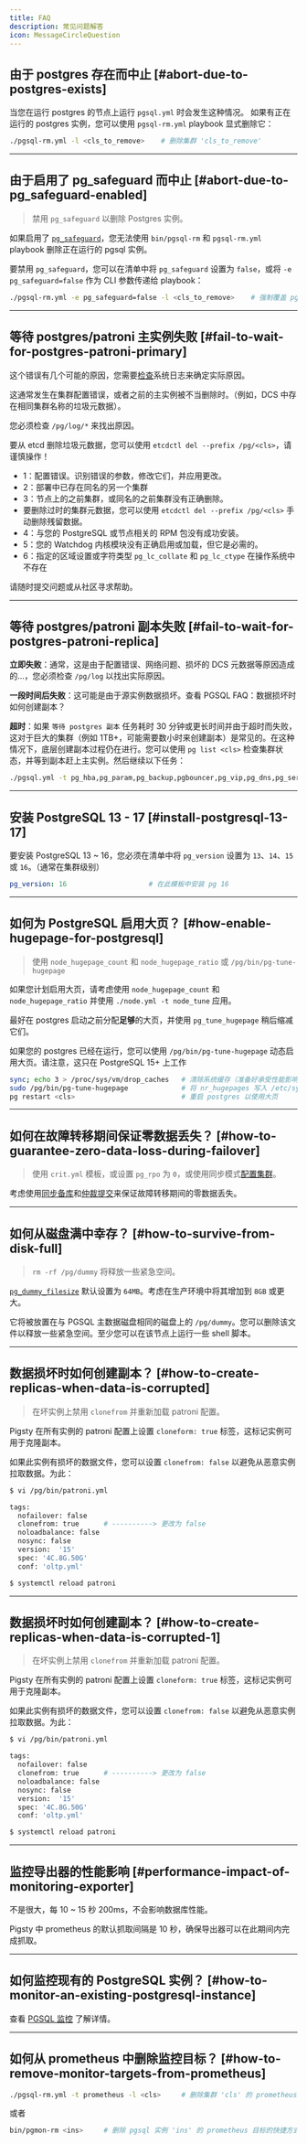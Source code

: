 ```yaml
---
title: FAQ
description: 常见问题解答
icon: MessageCircleQuestion
---
```


## 由于 postgres 存在而中止 [#abort-due-to-postgres-exists]

当您在运行 postgres 的节点上运行 `pgsql.yml` 时会发生这种情况。
如果有正在运行的 postgres 实例，您可以使用 `pgsql-rm.yml` playbook 显式删除它：

```bash
./pgsql-rm.yml -l <cls_to_remove>    # 删除集群 'cls_to_remove'
```

------

## 由于启用了 pg_safeguard 而中止 [#abort-due-to-pg_safeguard-enabled]

> 禁用 `pg_safeguard` 以删除 Postgres 实例。

如果启用了 [`pg_safeguard`](/zh/pgsql/param#pg_safeguard)，您无法使用 `bin/pgsql-rm` 和 `pgsql-rm.yml` playbook 删除正在运行的 pgsql 实例。

要禁用 `pg_safeguard`，您可以在清单中将 `pg_safeguard` 设置为 `false`，或将 `-e pg_safeguard=false` 作为 CLI 参数传递给 playbook：

```bash
./pgsql-rm.yml -e pg_safeguard=false -l <cls_to_remove>    # 强制覆盖 pg_safeguard
```

------

## 等待 postgres/patroni 主实例失败 [#fail-to-wait-for-postgres-patroni-primary]

这个错误有几个可能的原因，您需要[检查](https://github.com/pgsty/pigsty/discussions/338)系统日志来确定实际原因。

这通常发生在集群配置错误，或者之前的主实例被不当删除时。（例如，DCS 中存在相同集群名称的垃圾元数据）。

您必须检查 `/pg/log/*` 来找出原因。

要从 etcd 删除垃圾元数据，您可以使用 `etcdctl del --prefix /pg/<cls>`，请谨慎操作！

- 1：配置错误。识别错误的参数，修改它们，并应用更改。
- 2：部署中已存在同名的另一个集群
- 3：节点上的之前集群，或同名的之前集群没有正确删除。
- 要删除过时的集群元数据，您可以使用 `etcdctl del --prefix /pg/<cls>` 手动删除残留数据。
- 4：与您的 PostgreSQL 或节点相关的 RPM 包没有成功安装。
- 5：您的 Watchdog 内核模块没有正确启用或加载，但它是必需的。
- 6：指定的区域设置或字符类型 `pg_lc_collate` 和 `pg_lc_ctype` 在操作系统中不存在

请随时提交问题或从社区寻求帮助。

------

## 等待 postgres/patroni 副本失败 [#fail-to-wait-for-postgres-patroni-replica]

**立即失败**：通常，这是由于配置错误、网络问题、损坏的 DCS 元数据等原因造成的...，您必须检查 `/pg/log` 以找出实际原因。

**一段时间后失败**：这可能是由于源实例数据损坏。查看 PGSQL FAQ：数据损坏时如何创建副本？

**超时**：如果 `等待 postgres 副本` 任务耗时 30 分钟或更长时间并由于超时而失败，这对于巨大的集群（例如 1TB+，可能需要数小时来创建副本）是常见的。在这种情况下，底层创建副本过程仍在进行。您可以使用 `pg list <cls>` 检查集群状态，并等到副本赶上主实例。然后继续以下任务：

```bash
./pgsql.yml -t pg_hba,pg_param,pg_backup,pgbouncer,pg_vip,pg_dns,pg_service,pg_exporter,pg_register -l <problematic_replica>
```

------

## 安装 PostgreSQL 13 - 17 [#install-postgresql-13-17]

要安装 PostgreSQL 13 ~ 16，您必须在清单中将 `pg_version` 设置为 `13`、`14`、`15` 或 `16`。（通常在集群级别）

```yaml
pg_version: 16                    # 在此模板中安装 pg 16
```


------

## 如何为 PostgreSQL 启用大页？ [#how-enable-hugepage-for-postgresql]

> 使用 `node_hugepage_count` 和 `node_hugepage_ratio` 或 `/pg/bin/pg-tune-hugepage`

如果您计划启用大页，请考虑使用 `node_hugepage_count` 和 `node_hugepage_ratio` 并使用 `./node.yml -t node_tune` 应用。

最好在 postgres 启动之前分配**足够**的大页，并使用 `pg_tune_hugepage` 稍后缩减它们。

如果您的 postgres 已经在运行，您可以使用 `/pg/bin/pg-tune-hugepage` 动态启用大页。请注意，这只在 PostgreSQL 15+ 上工作

```bash
sync; echo 3 > /proc/sys/vm/drop_caches   # 清除系统缓存（准备好承受性能影响）
sudo /pg/bin/pg-tune-hugepage             # 将 nr_hugepages 写入 /etc/sysctl.d/hugepage.conf
pg restart <cls>                          # 重启 postgres 以使用大页
```

------

## 如何在故障转移期间保证零数据丢失？ [#how-to-guarantee-zero-data-loss-during-failover]

> 使用 `crit.yml` 模板，或设置 `pg_rpo` 为 `0`，或使用同步模式[配置集群](/zh/pgsql/admin#config-cluster)。

考虑使用[同步备库](/zh/pgsql/config/#sync-standby)和[仲裁提交](/zh/pgsql/config/#quorum-commit)来保证故障转移期间的零数据丢失。

------

## 如何从磁盘满中幸存？ [#how-to-survive-from-disk-full]

> `rm -rf /pg/dummy` 将释放一些紧急空间。

[`pg_dummy_filesize`](/zh/pgsql/param#pg_dummy_filesize) 默认设置为 `64MB`。考虑在生产环境中将其增加到 `8GB` 或更大。

它将被放置在与 PGSQL 主数据磁盘相同的磁盘上的 `/pg/dummy`。您可以删除该文件以释放一些紧急空间。至少您可以在该节点上运行一些 shell 脚本。

------

## 数据损坏时如何创建副本？ [#how-to-create-replicas-when-data-is-corrupted]

> 在坏实例上禁用 `clonefrom` 并重新加载 patroni 配置。

Pigsty 在所有实例的 patroni 配置上设置 `cloneform: true` 标签，这标记实例可用于克隆副本。

如果此实例有损坏的数据文件，您可以设置 `clonefrom: false` 以避免从恶意实例拉取数据。为此：

```bash
$ vi /pg/bin/patroni.yml

tags:
  nofailover: false
  clonefrom: true      # ----------> 更改为 false
  noloadbalance: false
  nosync: false
  version:  '15'
  spec: '4C.8G.50G'
  conf: 'oltp.yml'

$ systemctl reload patroni
```

------

## 数据损坏时如何创建副本？ [#how-to-create-replicas-when-data-is-corrupted-1]

> 在坏实例上禁用 `clonefrom` 并重新加载 patroni 配置。

Pigsty 在所有实例的 patroni 配置上设置 `cloneform: true` 标签，这标记实例可用于克隆副本。

如果此实例有损坏的数据文件，您可以设置 `clonefrom: false` 以避免从恶意实例拉取数据。为此：

```bash
$ vi /pg/bin/patroni.yml

tags:
  nofailover: false
  clonefrom: true      # ----------> 更改为 false
  noloadbalance: false
  nosync: false
  version:  '15'
  spec: '4C.8G.50G'
  conf: 'oltp.yml'

$ systemctl reload patroni
```

------

## 监控导出器的性能影响 [#performance-impact-of-monitoring-exporter]

不是很大，每 10 ~ 15 秒 200ms，不会影响数据库性能。

Pigsty 中 prometheus 的默认抓取间隔是 10 秒，确保导出器可以在此期间内完成抓取。

------

## 如何监控现有的 PostgreSQL 实例？ [#how-to-monitor-an-existing-postgresql-instance]

查看 [PGSQL 监控](/zh/pgsql/monitor/) 了解详情。

------

## 如何从 prometheus 中删除监控目标？ [#how-to-remove-monitor-targets-from-prometheus]

```bash
./pgsql-rm.yml -t prometheus -l <cls>     # 删除集群 'cls' 的 prometheus 目标
```

或者

```bash
bin/pgmon-rm <ins>     # 删除 pgsql 实例 'ins' 的 prometheus 目标的快捷方式
```